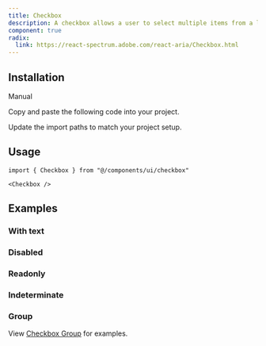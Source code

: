 ```yaml
---
title: Checkbox
description: A checkbox allows a user to select multiple items from a list of individual items, or to mark one individual item as selected.
component: true
radix:
  link: https://react-spectrum.adobe.com/react-aria/Checkbox.html
---
```


<ComponentPreview name="checkbox-demo" />

## Installation

<Tabs defaultValue="manual">

<TabsList>
  <TabsTrigger value="manual">Manual</TabsTrigger>
</TabsList>

<TabsContent value="manual">

<Steps>

<Step>Copy and paste the following code into your project.</Step>

<ComponentSource name="checkbox" />

<Step>Update the import paths to match your project setup.</Step>

</Steps>

</TabsContent>

</Tabs>

## Usage

```tsx
import { Checkbox } from "@/components/ui/checkbox"
```

```tsx
<Checkbox />
```

## Examples

### With text

<ComponentPreview name="checkbox-with-text" />

### Disabled

<ComponentPreview name="checkbox-disabled" />

### Readonly

<ComponentPreview name="checkbox-readonly" />

### Indeterminate

<ComponentPreview name="checkbox-indeterminate" />

### Group

View [Checkbox Group](../../../docs/components/checkbox-group) for examples.
